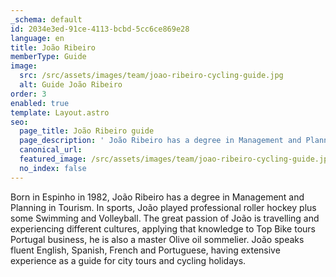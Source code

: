 ```yaml
---
_schema: default
id: 2034e3ed-91ce-4113-bcbd-5cc6ce869e28
language: en
title: João Ribeiro
memberType: Guide
image:
  src: /src/assets/images/team/joao-ribeiro-cycling-guide.jpg
  alt: Guide João Ribeiro
order: 3
enabled: true
template: Layout.astro
seo:
  page_title: João Ribeiro guide
  page_description: ' João Ribeiro has a degree in Management and Planning inTourism. In sports, João played professional roller hockey plus some Swimmingand Volleyball. '
  canonical_url:
  featured_image: /src/assets/images/team/joao-ribeiro-cycling-guide.jpg
  no_index: false
---
```

Born in Espinho in 1982, João Ribeiro has a degree in Management and Planning in
Tourism. In sports, João played professional roller hockey plus some Swimming
and Volleyball. The great passion of João is travelling and experiencing
different cultures, applying that knowledge to Top Bike tours Portugal business,
he is also a master Olive oil sommelier. João speaks fluent English, Spanish,
French and Portuguese, having extensive experience as a guide for city tours and
cycling holidays.